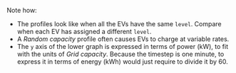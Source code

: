 Note how:

- The profiles look like when all the EVs have the same `level`. Compare when each EV has assigned a different `level`. 
- A *Random capacity* profile often causes EVs to charge at variable rates. 
- The `y` axis of the lower graph is expressed in terms of power (kW), to fit with the units of *Grid capacity*. Because the timestep is one minute, to express it in terms of energy (kWh) would just require to divide it by 60. 
